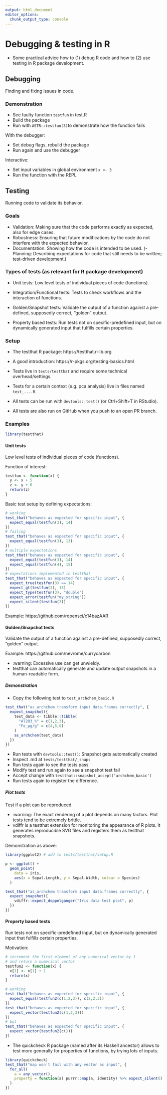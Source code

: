 ```yaml
---
output: html_document
editor_options: 
  chunk_output_type: console
---
```


# Debugging & testing in R

- Some practical advice how to (1) debug R code and how to (2) use testing in R package development.

## Debugging

Finding and fixing issues in code.

### Demonstration

- See faulty function `testfun` in test.R
- Build the package
- Run with `ASTR::testfun(3)`to demonstrate how the function fails

With the debugger:

- Set debug flags, rebuild the package
- Run again and use the debugger

Interactive:

- Set input variables in global environment `x <- 3`
- Run the function with the REPL

## Testing

Running code to validate its behavior.

### Goals

- Validation:
    Making sure that the code performs exactly as expected,
    also for edge cases.
- Robustness:
    Ensuring that future modifications by the code do not interfere
    with the expected behavior.
- Documentation:
    Showing how the code is intended to be used.
(- Planning:
    Describing expectations for code that still needs to be written;
    test-driven development.)

### Types of tests (as relevant for R package development)

- Unit tests:
    Low level tests of individual pieces of code (functions).
- Integration/Functional tests:
    Tests to check workflows and the interaction of functions.

- Golden/Snapshot tests:
    Validate the output of a function against a pre-defined,
    supposedly correct, "golden" output.
- Property based tests:
    Run tests not on specific-predefined input, but on dynamically
    generated input that fulfills certain properties.

### Setup

- The testthat R package: https://testthat.r-lib.org
- A good introduction: https://r-pkgs.org/testing-basics.html

- Tests live in `tests/testthat` and require some technical overhead/settings.
- Tests for a certain context (e.g. pca analysis) live in files named `test_....R`.
- All tests can be run with `devtools::test()` (or Ctrl+Shift+T in RStudio).
- All tests are also run on GitHub when you push to an open PR branch.

### Examples

```r
library(testthat)
```

#### Unit tests

Low level tests of individual pieces of code (functions).

Function of interest:

```r
testfun <- function(x) {
  y <- x + 5
  z <- y + 6
  return(z)
}
```

Basic test setup by defining expectations:

```r
# working
test_that("behaves as expected for specific input", {
  expect_equal(testfun(3), 14)
})
# failing
test_that("behaves as expected for specific input", {
  expect_equal(testfun(3), 13)
})
# multiple expectations
test_that("behaves as expected for specific input", {
  expect_equal(testfun(3), 14)
  expect_equal(testfun(4), 15)
})
# expectations implemented in testthat
test_that("behaves as expected for specific input", {
  expect_true(testfun(3) == 14)
  expect_gt(testfun(3), 13)
  expect_type(testfun(3), "double")
  expect_error(testfun("my_string"))
  expect_silent(testfun(3))
})
```

Example: https://github.com/ropensci/c14bazAAR

#### Golden/Snapshot tests

Validate the output of a function against a pre-defined, supposedly correct, "golden" output.

Example: https://github.com/nevrome/currycarbon

- :warning: Excessive use can get unwieldy.
- testthat can automatically generate and update output snapshots in a human-readable form.

##### Demonstration

- Copy the following test to `test_archchem_basic.R`

```r
test_that("as_archchem transform input data.frames correctly", {
  expect_snapshot({
    test_data <- tibble::tibble(
      "Al2O3_%" = c(1,2,3),
      "Fe_µg/g" = c(4,5,6)
    )
    as_archchem(test_data)
  })
})
```

- Run tests with `devtools::test()`: Snapshot gets automatically created
- Inspect .md at `tests/testthat/_snaps`
- Run tests again to see the tests pass
- Modify test and run again to see a snapshot test fail
- Accept change with `testthat::snapshot_accept('archchem_basic')`
- Run tests again to register the difference.

##### Plot tests

Test if a plot can be reproduced.

- :warning: The exact rendering of a plot depends on many factors. Plot tests tend to be extremely brittle.
- vdiffr is a testthat extension for monitoring the appearance of R plots. It generates reproducible SVG files and registers them as testthat snapshots.

Demonstration as above:

```r
library(ggplot2) # add to tests/testthat/setup.R

p <- ggplot() +
  geom_point(
    data = iris,
    aes(x = Sepal.Length, y = Sepal.Width, colour = Species)
  )

test_that("as_archchem transform input data.frames correctly", {
  expect_snapshot({
    vdiffr::expect_doppelganger("Iris data test plot", p)
  })
})
```

#### Property based tests

Run tests not on specific-predefined input, but on dynamically generated input that fulfills certain properties.

Motivation:

```r
# increment the first element of any numerical vector by 1
# and return a numerical vector
testfun2 <- function(x) {
  x[1] <- x[1] + 1
  return(x)
}

# working
test_that("behaves as expected for specific input", {
  expect_equal(testfun2(c(1,2,3)), c(2,2,3))
})
test_that("behaves as expected for specific input", {
  expect_vector(testfun2(c(1,2,3)))
})
# but
test_that("behaves as expected for specific input", {
  expect_vector(testfun2(c()))
})
```

- The quickcheck R package (named after its Haskell ancestor) allows to test more generally for properties of functions, by trying lots of inputs.

```r
library(quickcheck)
test_that("map won't fail with any vector as input", {
  for_all(
    a = any_vector(),
    property = function(a) purrr::map(a, identity) %>% expect_silent()
  )
})
```



